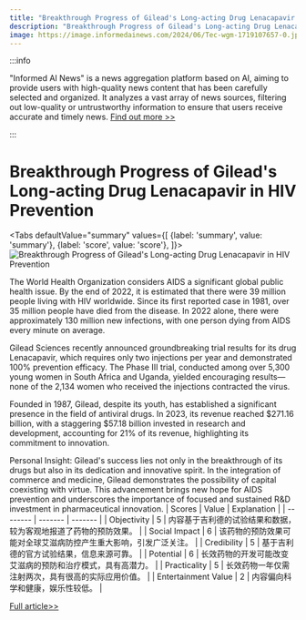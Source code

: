 ```yaml
---
title: "Breakthrough Progress of Gilead's Long-acting Drug Lenacapavir in HIV Prevention"
description: "Breakthrough Progress of Gilead's Long-acting Drug Lenacapavir in HIV Prevention"
image: https://image.informedainews.com/2024/06/Tec-wgm-1719107657-0.jpg
---
```



:::info

"Informed AI News" is a news aggregation platform based on AI, aiming to provide users with high-quality news content that has been carefully selected and organized. It analyzes a vast array of news sources, filtering out low-quality or untrustworthy information to ensure that users receive accurate and timely news.  [Find out more >>](/)

:::

# Breakthrough Progress of Gilead's Long-acting Drug Lenacapavir in HIV Prevention


<Tabs
	defaultValue="summary"
	values={[
	{label: 'summary', value: 'summary'},
	{label: 'score', value: 'score'},
]}>
<TabItem value="summary">
<img
  src="https://image.informedainews.com/2024/06/Tec-wgm-1719107657-0.jpg"
  alt="Breakthrough Progress of Gilead's Long-acting Drug Lenacapavir in HIV Prevention"
/>



The World Health Organization considers AIDS a significant global public health issue. By the end of 2022, it is estimated that there were 39 million people living with HIV worldwide. Since its first reported case in 1981, over 35 million people have died from the disease. In 2022 alone, there were approximately 130 million new infections, with one person dying from AIDS every minute on average.

Gilead Sciences recently announced groundbreaking trial results for its drug Lenacapavir, which requires only two injections per year and demonstrated 100% prevention efficacy. The Phase III trial, conducted among over 5,300 young women in South Africa and Uganda, yielded encouraging results—none of the 2,134 women who received the injections contracted the virus.

Founded in 1987, Gilead, despite its youth, has established a significant presence in the field of antiviral drugs. In 2023, its revenue reached $271.16 billion, with a staggering $57.18 billion invested in research and development, accounting for 21% of its revenue, highlighting its commitment to innovation.

Personal Insight:
Gilead's success lies not only in the breakthrough of its drugs but also in its dedication and innovative spirit. In the integration of commerce and medicine, Gilead demonstrates the possibility of capital coexisting with virtue. This advancement brings new hope for AIDS prevention and underscores the importance of focused and sustained R&D investment in pharmaceutical innovation.
</TabItem>
<TabItem value="score">
	| Scores     | Value   | Explanation |
	| -------- | ------- | ------- |
	| Objectivity  | 5    | 内容基于吉利德的试验结果和数据，较为客观地报道了药物的预防效果。    |
	| Social Impact | 6     | 该药物的预防效果可能对全球艾滋病防控产生重大影响，引发广泛关注。    |
	| Credibility    | 5    | 基于吉利德的官方试验结果，信息来源可靠。    |
	| Potential    | 6    | 长效药物的开发可能改变艾滋病的预防和治疗模式，具有高潜力。    |
	| Practicality    | 5    | 长效药物一年仅需注射两次，具有很高的实际应用价值。    |
	| Entertainment Value    | 2    | 内容偏向科学和健康，娱乐性较低。    |
</TabItem>
</Tabs>

[Full article>>](https://www.36kr.com/p/2830482743691527)

